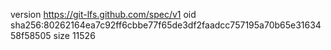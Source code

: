 version https://git-lfs.github.com/spec/v1
oid sha256:80262164ea7c92ff6cbbe77f65de3df2faadcc757195a70b65e3163458f58505
size 11526
